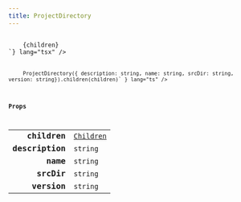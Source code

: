 ```yaml
---
title: ProjectDirectory
---
```



<Tabs syncKey="component-style">
    <TabItem label="jsx">
        <Code code={`import { ProjectDirectory } from "@alloy-js/core" 

<ProjectDirectory description="string" name="string" srcDir="string" version="string">
    {children}
</ProjectDirectory>`} lang="tsx" />
</TabItem>
<TabItem label="stc">
    <Code code={`import { ProjectDirectory } from "@alloy-js/core/stc" 

ProjectDirectory({ description: string, name: string, srcDir: string, version: string}).children(children)` } lang="ts" />
</TabItem>
</Tabs>

### Props

<table>
  <tr>
    <td style="text-align: right;font-weight: bold;">children</td>
    <td>
      <Badge text="optional" variant="note" size="small" /> <code><a href="/reference/core/types/children/">Children</a></code>
  
  
  
  
  </td>
  </tr>
  <tr>
    <td style="text-align: right;font-weight: bold;">description</td>
    <td>
       <code>string</code>
  
  
  
  
  </td>
  </tr>
  <tr>
    <td style="text-align: right;font-weight: bold;">name</td>
    <td>
       <code>string</code>
  
  
  
  
  </td>
  </tr>
  <tr>
    <td style="text-align: right;font-weight: bold;">srcDir</td>
    <td>
      <Badge text="optional" variant="note" size="small" /> <code>string</code>
  
  
  
  
  </td>
  </tr>
  <tr>
    <td style="text-align: right;font-weight: bold;">version</td>
    <td>
       <code>string</code>
  
  
  
  
  </td>
  </tr>
</table>